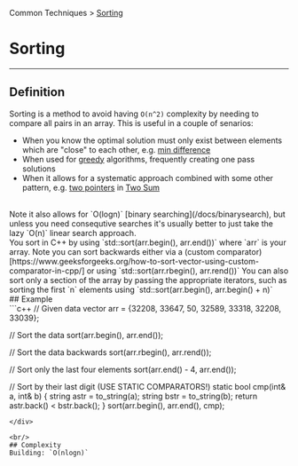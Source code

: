 Common Techniques > [Sorting](/docs/sorting/)
# Sorting
---
## Definition
Sorting is a method to avoid having `O(n^2)` complexity by needing to compare
all pairs in an array. This is useful in a couple of senarios: 
* When you know the optimal solution must only exist between elements which are "close" to each other,
e.g. [min difference](https://leetcode.com/problems/minimum-time-difference/description/)
* When used for [greedy](/docs/greedy) algorithms, frequently creating one pass solutions
* When it allows for a systematic approach combined with some other pattern, e.g. [two pointers](/docs/twopointers) in [Two Sum](https://leetcode.com/problems/two-sum/description/)

<br/>
Note it also allows for `O(logn)` [binary searching](/docs/binarysearch), but unless you need consequtive searches it's usually better
to just take the lazy `O(n)` linear search approach.

<br />
You sort in C++ by using `std::sort(arr.begin(), arr.end())` where `arr` is your array. Note you can sort backwards either via a
(custom comparator)[https://www.geeksforgeeks.org/how-to-sort-vector-using-custom-comparator-in-cpp/] or using `std::sort(arr.rbegin(), arr.rend())`
You can also sort only a section of the array by passing the appropriate iterators, such as sorting the first `n` 
elements using `std::sort(arr.begin(), arr.begin() + n)`

<br/>
## Example
<div className="language-cpp">
```c++ 
// Given data
vector<int> arr = {32208, 33647, 50, 32589, 33318, 32208, 33039};

// Sort the data
sort(arr.begin(), arr.end());

// Sort the data backwards
sort(arr.rbegin(), arr.rend());

// Sort only the last four elements
sort(arr.end() - 4, arr.end());

// Sort by their last digit (USE STATIC COMPARATORS!)
static bool cmp(int& a, int& b) {
    string astr = to_string(a);
    string bstr = to_string(b);
    return astr.back() < bstr.back();
}
sort(arr.begin(), arr.end(), cmp);
```
</div>

<br/>
## Complexity
Building: `O(nlogn)`